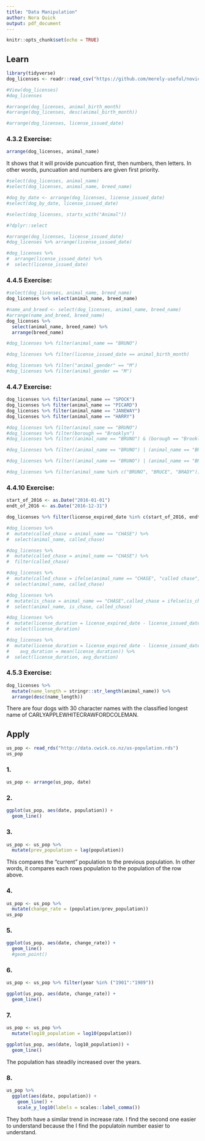```yaml
---
title: "Data Manipulation"
author: Nora Quick
output: pdf_document
---
```


```r
knitr::opts_chunk$set(echo = TRUE)
```

## Learn

```r
library(tidyverse)
dog_licenses <- readr::read_csv("https://github.com/merely-useful/novice-r/raw/master/data/nyc-dog-licenses.csv.gz") %>% drop_na(animal_name)
```

```r
#View(dog_licenses)
#dog_licenses
```

```r
#arrange(dog_licenses, animal_birth_month)
#arrange(dog_licenses, desc(animal_birth_month))
```

```r
#arrange(dog_licenses, license_issued_date)
```

### 4.3.2 Exercise:
```r
arrange(dog_licenses, animal_name)
```

It shows that it will provide puncuation first, then numbers, then letters. In other words, puncuation and numbers are given first priority.

```r
#select(dog_licenses, animal_name)
#select(dog_licenses, animal_name, breed_name)
```

```r
#dog_by_date <- arrange(dog_licenses, license_issued_date)
#select(dog_by_date, license_issued_date)
```

```r
#select(dog_licenses, starts_with("Animal"))
```

```r
#?dplyr::select
```

```r
#arrange(dog_licenses, license_issued_date)
#dog_licenses %>% arrange(license_issued_date)
```

```r
#dog_licenses %>%
#  arrange(license_issued_date) %>%
#  select(license_issued_date)
```

### 4.4.5 Exercise:
```r
#select(dog_licenses, animal_name, breed_name)
dog_licenses %>% select(animal_name, breed_name)
```

```r
#name_and_breed <- select(dog_licenses, animal_name, breed_name)
#arrange(name_and_breed, breed_name)
dog_licenses %>%
  select(animal_name, breed_name) %>%
  arrange(breed_name)
```

```r
#dog_licenses %>% filter(animal_name == "BRUNO")
```

```r
#dog_licenses %>% filter(license_issued_date == animal_birth_month)
```

```r
#dog_licenses %>% filter("animal_gender" == "M")
#dog_licenses %>% filter(animal_gender == "M")
```

### 4.4.7 Exercise:
```r
dog_licenses %>% filter(animal_name == "SPOCK")
dog_licenses %>% filter(animal_name == "PICARD")
dog_licenses %>% filter(animal_name == "JANEWAY")
dog_licenses %>% filter(animal_name == "HARRY")
```

```r
#dog_licenses %>% filter(animal_name == "BRUNO")
#dog_licenses %>% filter(borough == "Brooklyn")
#dog_licenses %>% filter((animal_name == "BRUNO") & (borough == "Brooklyn"))
```

```r
#dog_licenses %>% filter((animal_name == "BRUNO") | (animal_name == "BRUCE"))
```

```r
#dog_licenses %>% filter((animal_name == "BRUNO") | (animal_name == "BRUCE") | (animal_name == "BRADY"))
```

```r
#dog_licenses %>% filter(animal_name %in% c("BRUNO", "BRUCE", "BRADY"))
```

### 4.4.10 Exercise:
```r
start_of_2016 <- as.Date("2016-01-01")
endt_of_2016 <- as.Date("2016-12-31")

dog_licenses %>% filter(license_expired_date %in% c(start_of_2016, endt_of_2016))
```

```r
#dog_licenses %>% 
#  mutate(called_chase = animal_name == "CHASE") %>% 
#  select(animal_name, called_chase)
```

```r
#dog_licenses %>%
#  mutate(called_chase = animal_name == "CHASE") %>%
#  filter(called_chase)
```

```r
#dog_licenses %>%
#  mutate(called_chase = ifelse(animal_name == "CHASE", "called chase", "not called chase")) %>%
#  select(animal_name, called_chase)
```

```r
#dog_licenses %>%
#  mutate(is_chase = animal_name == "CHASE",called_chase = ifelse(is_chase, "called chase", "not called chase")) %>%
#  select(animal_name, is_chase, called_chase)
```

```r
#dog_licenses %>%
#  mutate(license_duration = license_expired_date - license_issued_date) %>%
#  select(license_duration)

#dog_licenses %>%
#  mutate(license_duration = license_expired_date - license_issued_date,
#    avg_duration = mean(license_duration)) %>%
#  select(license_duration, avg_duration)
```

### 4.5.3 Exercise:
```r
dog_licenses %>%
  mutate(name_length = stringr::str_length(animal_name)) %>%
  arrange(desc(name_length))
```

There are four dogs with 30 character names with the classified longest name of 	CARLYAPPLEWHITECRAWFORDCOLEMAN.


## Apply
```r
us_pop <- read_rds("http://data.cwick.co.nz/us-population.rds")
us_pop
```

### 1.

```r
us_pop <- arrange(us_pop, date)
```

### 2.

```r
ggplot(us_pop, aes(date, population)) +
  geom_line()
```

### 3.

```r
us_pop <- us_pop %>% 
  mutate(prev_population = lag(population))
```

This compares the "current" population to the previous population. In other words, it compares each rows population to the population of the row above.

### 4. 
```r
us_pop <- us_pop %>%
  mutate(change_rate = (population/prev_population))
us_pop
```

### 5. 
```r
ggplot(us_pop, aes(date, change_rate)) +
  geom_line()
  #geom_point()
```

### 6. 
```r
us_pop <- us_pop %>% filter(year %in% ("1901":"1989"))

ggplot(us_pop, aes(date, change_rate)) +
  geom_line()
```

### 7. 
```r
us_pop <- us_pop %>%
  mutate(log10_population = log10(population))

ggplot(us_pop, aes(date, log10_population)) +
  geom_line()
```

The population has steadily increased over the years. 

### 8. 
```r
us_pop %>% 
  ggplot(aes(date, population)) +
    geom_line() +
    scale_y_log10(labels = scales::label_comma())
```

They both have a similar trend in increase rate. I find the second one easier to understand because the I find the populatoin number easier to understand. 


